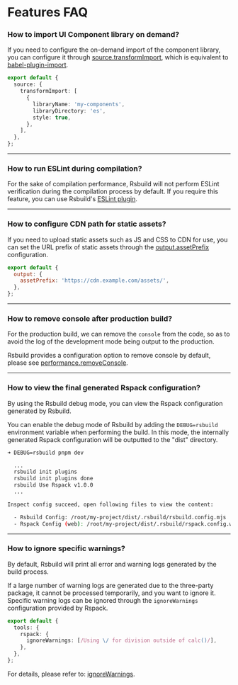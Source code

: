 # Features FAQ

### How to import UI Component library on demand?

If you need to configure the on-demand import of the component library, you can configure it through [source.transformImport](/config/source/transform-import), which is equivalent to [babel-plugin-import](https://npmjs.com/package/babel-plugin-import).

```ts
export default {
  source: {
    transformImport: [
      {
        libraryName: 'my-components',
        libraryDirectory: 'es',
        style: true,
      },
    ],
  },
};
```

---

### How to run ESLint during compilation?

For the sake of compilation performance, Rsbuild will not perform ESLint verification during the compilation process by default. If you require this feature, you can use Rsbuild's [ESLint plugin](https://github.com/rspack-contrib/rsbuild-plugin-eslint).

---

### How to configure CDN path for static assets?

If you need to upload static assets such as JS and CSS to CDN for use, you can set the URL prefix of static assets through the [output.assetPrefix](/config/output/asset-prefix) configuration.

```js
export default {
  output: {
    assetPrefix: 'https://cdn.example.com/assets/',
  },
};
```

---

### How to remove console after production build?

For the production build, we can remove the `console` from the code, so as to avoid the log of the development mode being output to the production.

Rsbuild provides a configuration option to remove console by default, please see [performance.removeConsole](/config/performance/remove-console).

---

### How to view the final generated Rspack configuration?

By using the Rsbuild debug mode, you can view the Rspack configuration generated by Rsbuild.

You can enable the debug mode of Rsbuild by adding the `DEBUG=rsbuild` environment variable when performing the build. In this mode, the internally generated Rspack configuration will be outputted to the "dist" directory.

```bash
➜ DEBUG=rsbuild pnpm dev

  ...
  rsbuild init plugins
  rsbuild init plugins done
  rsbuild Use Rspack v1.0.0
  ...

Inspect config succeed, open following files to view the content:

  - Rsbuild Config: /root/my-project/dist/.rsbuild/rsbuild.config.mjs
  - Rspack Config (web): /root/my-project/dist/.rsbuild/rspack.config.web.mjs
```

---

### How to ignore specific warnings?

By default, Rsbuild will print all error and warning logs generated by the build process.

If a large number of warning logs are generated due to the three-party package, it cannot be processed temporarily, and you want to ignore it. Specific warning logs can be ignored through the `ignoreWarnings` configuration provided by Rspack.

```ts
export default {
  tools: {
    rspack: {
      ignoreWarnings: [/Using \/ for division outside of calc()/],
    },
  },
};
```

For details, please refer to: [ignoreWarnings](https://rspack.dev/config/other-options#ignorewarnings).
